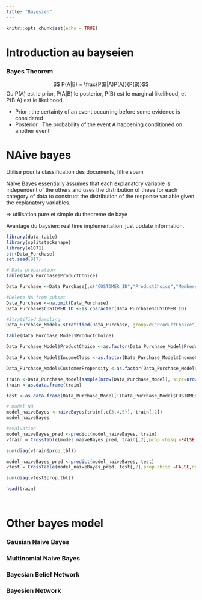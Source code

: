 ```yaml
---
title: "Bayesien"
---
```


```r
knitr::opts_chunk$set(echo = TRUE)
```


# **Introduction au bayseien**
### Bayes Theorem
$$ P(A|B) = \frac{P(B|A)P(A)}{P(B)}$$
Ou P(A) est le prior, P(A|B) le posterior, P(B) est le marginal likelihood, et P(B|A) est le likelihood.
 
- Prior :  the certainty of an event occurring before some evidence is considered
- Posterior : The probability of the event A happening conditioned on another event 


# **NAive bayes**
Utilisé pour la classification des documents, filtre spam

Naive Bayes essentially assumes that each explanatory variable is independent of the others and uses the distribution of these for each category of data to construct the distribution of the response variable given the  explanatory variables.

=> utilisation pure et simple du theoreme de baye

Avantage du baysien: real time implementation. just update information.

```r

library(data.table)
library(splitstackshape)
library(e1071)
str(Data_Purchase)
set.seed(917)

# Data preparation
table(Data_Purchase$ProductChoice)

Data_Purchase <-Data_Purchase[,c("CUSTOMER_ID","ProductChoice","MembershipPoints", "IncomeClass","CustomerPropensity","LastPurchaseDuration")]

#Delete NA from subset
Data_Purchase <-na.omit(Data_Purchase)
Data_Purchase$CUSTOMER_ID <-as.character(Data_Purchase$CUSTOMER_ID)

#Stratified Sampling
Data_Purchase_Model<-stratified(Data_Purchase, group=c("ProductChoice"), size=10000,replace=FALSE)

table(Data_Purchase_Model$ProductChoice)

Data_Purchase_Model$ProductChoice <-as.factor(Data_Purchase_Model$ProductChoice)

Data_Purchase_Model$IncomeClass <-as.factor(Data_Purchase_Model$IncomeClass)

Data_Purchase_Model$CustomerPropensity <-as.factor(Data_Purchase_Model$CustomerPropensity)

train <-Data_Purchase_Model[sample(nrow(Data_Purchase_Model), size=nrow(Data_Purchase_Model)*(0.7), replace =TRUE, prob =NULL),]
train <-as.data.frame(train)

test <-as.data.frame(Data_Purchase_Model[!(Data_Purchase_Model$CUSTOMER_ID %in%train$CUSTOMER_ID),])

# model NB
model_naiveBayes <-naiveBayes(train[,c(3,4,5)], train[,2])
model_naiveBayes

#evaluation
model_naiveBayes_pred <-predict(model_naiveBayes, train)
vtrain = CrossTable(model_naiveBayes_pred, train[,2],prop.chisq =FALSE,dnn =c('predicted', 'actual'))

sum(diag(vtrain$prop.tbl))

model_naiveBayes_pred <-predict(model_naiveBayes, test)
vtest = CrossTable(model_naiveBayes_pred, test[,2],prop.chisq =FALSE,dnn =c('predicted', 'actual'))

sum(diag(vtest$prop.tbl))

head(train)




```

# **Other bayes model**
### Gausian Naive Bayes
### Multinomial Naive Bayes
### Bayesian Belief Network
### Bayesien Network